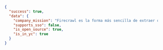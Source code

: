 ```json JSON
{
  "success": true,
  "data": {
    "company_mission": "Firecrawl es la forma más sencilla de extraer datos de la web. Los desarrolladores nos utilizan para convertir de forma confiable URLs en markdown apto para LLM o en datos estructurados con una sola llamada a la API.",
    "supports_sso": false,
    "is_open_source": true,
    "is_in_yc": true
  }
}
```
